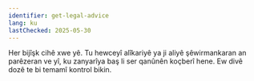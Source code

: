 ```yaml
---
identifier: get-legal-advice
lang: ku
lastChecked: 2025-05-30
---
```


Her bijîşk cihê xwe yê. Tu hewceyî alîkariyê ya ji <InternalShortLink identifier="contacts">aliyê şêwirmankaran</InternalShortLink> an parêzeran ve yî, ku zanyarîya baş li ser qanûnên koçberî hene. Ew divê dozê te bi temamî kontrol bikin.
